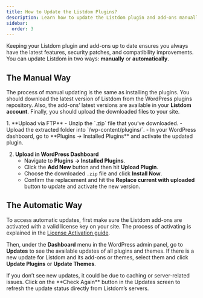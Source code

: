 ```yaml
---
title: How to Update the Listdom Plugins?
description: Learn how to update the Listdom plugin and add-ons manually or automatically.
sidebar:
  order: 3
---
```



Keeping your Listdom plugin and add-ons up to date ensures you always have the latest features, security patches, and compatibility improvements. You can update Listdom in two ways: **manually** or **automatically**.

## The Manual Way

The process of manual updating is the same as installing the plugins. You should download the latest version of Listdom from the WordPress plugins repository. Also, the add-ons’ latest versions are available in your **Listdom account**. Finally, you should upload the downloaded files to your site.  

<Steps>
1. **Upload via FTP**  
   - Unzip the `.zip` file that you’ve downloaded.  
   - Upload the extracted folder into `/wp-content/plugins/`.  
   - In your WordPress dashboard, go to **Plugins → Installed Plugins** and activate the updated plugin.  

2. **Upload in WordPress Dashboard**  
   - Navigate to **Plugins → Installed Plugins**.  
   - Click the **Add New** button and then hit **Upload Plugin**.  
   - Choose the downloaded `.zip` file and click **Install Now**.  
   - Confirm the replacement and hit the **Replace current with uploaded** button to update and activate the new version.  
</Steps>

## The Automatic Way

To access automatic updates, first make sure the Listdom add-ons are activated with a valid license key on your site. The process of activating is explained in the [License Activation guide](/listdom/installation-and-activation/how-to-activate-the-listdom-addons-licenses/).  

Then, under the **Dashboard** menu in the WordPress admin panel, go to **Updates** to see the available updates of all plugins and themes. If there is a new update for Listdom and its add-ons or themes, select them and click **Update Plugins** or **Update Themes**.  

<Aside type="note">
If you don’t see new updates, it could be due to caching or server-related issues. Click on the **Check Again** button in the Updates screen to refresh the update status directly from Listdom’s servers.
</Aside>
